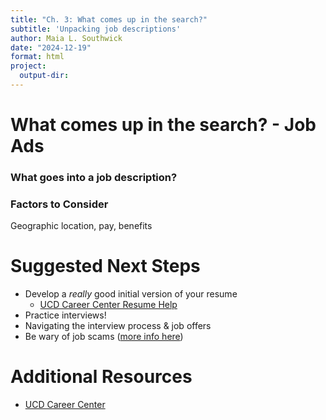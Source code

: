 ```yaml
---
title: "Ch. 3: What comes up in the search?"
subtitle: 'Unpacking job descriptions'
author: Maia L. Southwick
date: "2024-12-19"
format: html
project:
  output-dir: 
---
```

# What comes up in the search? - Job Ads

### What goes into a job description?

### Factors to Consider

Geographic location, pay, benefits

# Suggested Next Steps


- Develop a *really* good initial version of your resume
  - [UCD Career Center Resume Help](https://careercenter.ucdavis.edu/resumes-and-materials/resumes)
- Practice interviews!
- Navigating the interview process & job offers
- Be wary of job scams ([more info here](https://careercenter.ucdavis.edu/job-and-internship-search/job-scams))

# Additional Resources

- [UCD Career Center](https://careercenter.ucdavis.edu/)

